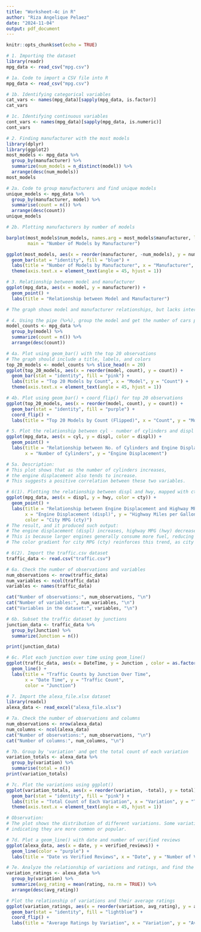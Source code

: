 ```yaml
---
title: "Worksheet-4c in R"
author: "Riza Angelique Pelaez"
date: "2024-11-04"
output: pdf_document
---
```


```r
knitr::opts_chunk$set(echo = TRUE)
```


```r
# 1. Importing the dataset
library(readr)
mpg_data <- read_csv("mpg.csv")

# 1a. Code to import a CSV file into R
mpg_data <- read_csv("mpg.csv")

# 1b. Identifying categorical variables
cat_vars <- names(mpg_data)[sapply(mpg_data, is.factor)]
cat_vars

# 1c. Identifying continuous variables
cont_vars <- names(mpg_data)[sapply(mpg_data, is.numeric)]
cont_vars
```

```r
# 2. Finding manufacturer with the most models
library(dplyr)
library(ggplot2)
most_models <- mpg_data %>%
  group_by(manufacturer) %>%
  summarize(num_models = n_distinct(model)) %>%
  arrange(desc(num_models))
most_models

# 2a. Code to group manufacturers and find unique models
unique_models <- mpg_data %>%
  group_by(manufacturer, model) %>%
  summarise(count = n()) %>%
  arrange(desc(count))
unique_models

# 2b. Plotting manufacturers by number of models

barplot(most_models$num_models, names.arg = most_models$manufacturer, las = 2, col = "purple",
        main = "Number of Models by Manufacturer")

ggplot(most_models, aes(x = reorder(manufacturer, -num_models), y = num_models)) +
  geom_bar(stat = "identity", fill = "blue") +
  labs(title = "Number of Models by Manufacturer", x = "Manufacturer", y = "Number of Models") +
  theme(axis.text.x = element_text(angle = 45, hjust = 1))

```

```r
# 3. Relationship between model and manufacturer
ggplot(mpg_data, aes(x = model, y = manufacturer)) +
  geom_point() +
  labs(title = "Relationship between Model and Manufacturer")

# The graph shows model and manufacturer relationships, but lacks interpret ability.
```


```r
# 4. Using the pipe (%>%), group the model and get the number of cars per model
model_counts <- mpg_data %>%
  group_by(model) %>%
  summarize(count = n()) %>%
  arrange(desc(count))

# 4a. Plot using geom_bar() with the top 20 observations
# The graph should include a title, labels, and colors
top_20_models <- model_counts %>% slice_head(n = 20)
ggplot(top_20_models, aes(x = reorder(model, count), y = count)) +
  geom_bar(stat = "identity", fill = "pink") +
  labs(title = "Top 20 Models by Count", x = "Model", y = "Count") +
  theme(axis.text.x = element_text(angle = 45, hjust = 1))

# 4b. Plot using geom_bar() + coord_flip() for top 20 observations
ggplot(top_20_models, aes(x = reorder(model, count), y = count)) +
  geom_bar(stat = "identity", fill = "purple") +
  coord_flip() +
  labs(title = "Top 20 Models by Count (Flipped)", x = "Count", y = "Model")

```


```r
# 5. Plot the relationship between cyl - number of cylinders and displ - engine displacement
ggplot(mpg_data, aes(x = cyl, y = displ, color = displ)) +
  geom_point() +
  labs(title = "Relationship between No. of Cylinders and Engine Displacement", 
       x = "Number of Cylinders", y = "Engine Displacement")

# 5a. Description:
# This plot shows that as the number of cylinders increases, 
# the engine displacement also tends to increase.
# This suggests a positive correlation between these two variables.
```


```r
# 6(1). Plotting the relationship between displ and hwy, mapped with cty as a continuous variable
ggplot(mpg_data, aes(x = displ, y = hwy, color = cty)) +
  geom_point() +
  labs(title = "Relationship between Engine Displacement and Highway MPG",
       x = "Engine Displacement (displ)", y = "Highway Miles per Gallon (hwy)",
       color = "City MPG (cty)")
# The result, and it produced such output:
# The engine displacement (displ) increases, highway MPG (hwy) decreases.
# This is because larger engines generally consume more fuel, reducing fuel efficiency.
# The color gradient for city MPG (cty) reinforces this trend, as city and highway efficiencies tend to align.

```

```r
# 6(2). Import the traffic.csv dataset
traffic_data <- read.csv("traffic.csv")

# 6a. Check the number of observations and variables
num_observations <- nrow(traffic_data)
num_variables <- ncol(traffic_data)
variables <- names(traffic_data)

cat("Number of observations:", num_observations, "\n")
cat("Number of variables:", num_variables, "\n")
cat("Variables in the dataset:", variables, "\n")

# 6b. Subset the traffic dataset by junctions
junction_data <- traffic_data %>%
  group_by(Junction) %>%
  summarize(Junction = n())

print(junction_data)  

# 6c. Plot each junction over time using geom_line()
ggplot(traffic_data, aes(x = DateTime, y = Junction , color = as.factor(Junction))) +
  geom_line() +
  labs(title = "Traffic Counts by Junction Over Time",
       x = "Date Time", y = "Traffic Count",
       color = "Junction")
```

```r
# 7. Import the alexa_file.xlsx dataset
library(readxl)
alexa_data <- read_excel("alexa_file.xlsx")  

# 7a. Check the number of observations and columns
num_observations <- nrow(alexa_data)
num_columns <- ncol(alexa_data)
cat("Number of observations:", num_observations, "\n")
cat("Number of columns:", num_columns, "\n")

# 7b. Group by 'variation' and get the total count of each variation
variation_totals <- alexa_data %>%
  group_by(variation) %>%
  summarise(total = n())
print(variation_totals)

# 7c. Plot the variations using ggplot()
ggplot(variation_totals, aes(x = reorder(variation, -total), y = total)) +
  geom_bar(stat = "identity", fill = "pink") +
  labs(title = "Total Count of Each Variation", x = "Variation", y = "Total") +
  theme(axis.text.x = element_text(angle = 45, hjust = 1))

# Observation:
# The plot shows the distribution of different variations. Some variations have significantly higher counts,
# indicating they are more common or popular.

# 7d. Plot a geom_line() with date and number of verified reviews
ggplot(alexa_data, aes(x = date, y = verified_reviews)) +
  geom_line(color = "purple") +
  labs(title = "Date vs Verified Reviews", x = "Date", y = "Number of Verified Reviews")

# 7e. Analyze the relationship of variations and ratings, and find the highest-rated variation
variation_ratings <- alexa_data %>%
  group_by(variation) %>%
  summarize(avg_rating = mean(rating, na.rm = TRUE)) %>%
  arrange(desc(avg_rating))

# Plot the relationship of variations and their average ratings
ggplot(variation_ratings, aes(x = reorder(variation, avg_rating), y = avg_rating)) +
  geom_bar(stat = "identity", fill = "lightblue") +
  coord_flip() +
  labs(title = "Average Ratings by Variation", x = "Variation", y = "Average Rating")
```



